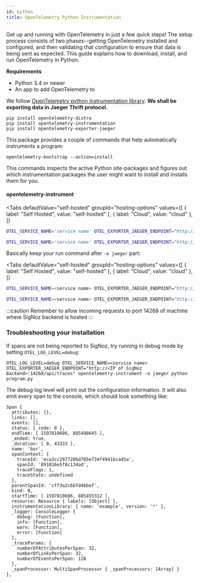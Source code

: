 ```yaml
---
id: python
title: OpenTelemetry Python Instrumentation
---
```



Get up and running with OpenTelemetry in just a few quick steps! The setup process consists of two phases--getting OpenTelemetry installed and configured, and then validating that configuration to ensure that data is being sent as expected. This guide explains how to download, install, and run OpenTelemetry in Python.

**Requirements**

- Python 3.4 or newer
- An app to add OpenTelemetry to

We follow [OpenTelemetry python instrumentation library](https://github.com/open-telemetry/opentelemetry-python/tree/master/opentelemetry-instrumentation). **We shall be exporting data in Jaeger Thrift protocol.**

```console
pip install opentelemetry-distro
pip install opentelemetry-instrumentation
pip install opentelemetry-exporter-jaeger
```

This package provides a couple of commands that help automatically instruments a program:

```console
opentelemetry-bootstrap --action=install
```

This commands inspects the active Python site-packages and figures out which instrumentation packages the user might want to install and installs them for you.

#### opentelemetry-instrument

<Tabs
  defaultValue="self-hosted"
  groupId="hosting-options"
  values={[
    { label: "Self Hosted", value: "self-hosted" },
    { label: "Cloud", value: "cloud" },
  ]}
>
  <TabItem value="self-hosted">

```bash
OTEL_SERVICE_NAME='service name' OTEL_EXPORTER_JAEGER_ENDPOINT="http://IP of SigNoz Backend:14268/api/traces" opentelemetry-instrument -e jaeger python program.py
```

</TabItem>
  <TabItem value="cloud">

```bash
OTEL_SERVICE_NAME='service name' OTEL_EXPORTER_JAEGER_ENDPOINT="http://IP of SigNoz Backend:14268/api/traces" opentelemetry-instrument -e jaeger python program.py
```

</TabItem>

</Tabs>

Basically keep your run command after `-e jaeger` part:

<Tabs
  defaultValue="self-hosted"
  groupId="hosting-options"
  values={[
    { label: "Self Hosted", value: "self-hosted" },
    { label: "Cloud", value: "cloud" },
  ]}
>
  <TabItem value="self-hosted">

```bash
OTEL_SERVICE_NAME=<service name> OTEL_EXPORTER_JAEGER_ENDPOINT="http://<IP of SigNoz Backend>:14268/api/traces" opentelemetry-instrument -e jaeger <your run command>
```

</TabItem>
  <TabItem value="cloud">

```bash
OTEL_SERVICE_NAME=<service name> OTEL_EXPORTER_JAEGER_ENDPOINT="http://<IP of SigNoz Backend>:14268/api/traces" opentelemetry-instrument -e jaeger <your run command>
```

</TabItem>

</Tabs>

:::caution
Remember to allow incoming requests to port 14268 of machine where SigNoz backend is hosted
:::

### Troubleshooting your installation

If spans are not being reported to SigNoz, try running in debug mode by setting `OTEL_LOG_LEVEL=debug`:

```console
OTEL_LOG_LEVEL=debug OTEL_SERVICE_NAME=<service name> OTEL_EXPORTER_JAEGER_ENDPOINT="http://<IP of SigNoz Backend>:14268/api/traces" opentelemetry-instrument -e jaeger python program.py
```

The debug log level will print out the configuration information. It will also emit every span to the console, which should look something like:

```
Span {
  attributes: {},
  links: [],
  events: [],
  status: { code: 0 },
  endTime: [ 1597810686, 885498645 ],
  _ended: true,
  _duration: [ 0, 43333 ],
  name: 'bar',
  spanContext: {
    traceId: 'eca3cc297720bd705e734f4941bca45a',
    spanId: '891016e5f8c134ad',
    traceFlags: 1,
    traceState: undefined
  },
  parentSpanId: 'cff3a2c6bfd4bbef',
  kind: 0,
  startTime: [ 1597810686, 885455312 ],
  resource: Resource { labels: [Object] },
  instrumentationLibrary: { name: 'example', version: '*' },
  _logger: ConsoleLogger {
    debug: [Function],
    info: [Function],
    warn: [Function],
    error: [Function]
  },
  _traceParams: {
    numberOfAttributesPerSpan: 32,
    numberOfLinksPerSpan: 32,
    numberOfEventsPerSpan: 128
  },
  _spanProcessor: MultiSpanProcessor { _spanProcessors: [Array] }
},
```
